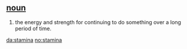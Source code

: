 == [[noun]] ==
#the energy and strength for continuing to do something over a long period of time.

[[da:stamina]]
[[no:stamina]]